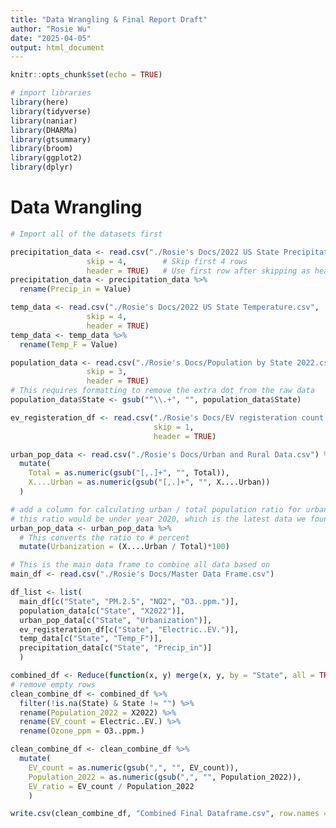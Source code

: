 ```yaml
---
title: "Data Wrangling & Final Report Draft"
author: "Rosie Wu"
date: "2025-04-05"
output: html_document
---
```


```r
knitr::opts_chunk$set(echo = TRUE)
```

```r
# import libraries
library(here)
library(tidyverse)
library(naniar)
library(DHARMa)
library(gtsummary)
library(broom)
library(ggplot2)
library(dplyr)
```


# Data Wrangling
```r
# Import all of the datasets first

precipitation_data <- read.csv("./Rosie's Docs/2022 US State Precipitation.csv", 
                 skip = 4,        # Skip first 4 rows
                 header = TRUE)   # Use first row after skipping as header
precipitation_data <- precipitation_data %>% 
  rename(Precip_in = Value)

temp_data <- read.csv("./Rosie's Docs/2022 US State Temperature.csv", 
                 skip = 4,        
                 header = TRUE)
temp_data <- temp_data %>% 
  rename(Temp_F = Value)

population_data <- read.csv("./Rosie's Docs/Population by State 2022.csv", 
                 skip = 3,      
                 header = TRUE)
# This requires formatting to remove the extra dot from the raw data
population_data$State <- gsub("^\\.+", "", population_data$State)

ev_registeration_df <- read.csv("./Rosie's Docs/EV registeration count by state 2022.csv",
                                skip = 1,
                                header = TRUE)

urban_pop_data <- read.csv("./Rosie's Docs/Urban and Rural Data.csv") %>%
  mutate(
    Total = as.numeric(gsub("[,.]+", "", Total)),
    X....Urban = as.numeric(gsub("[,.]+", "", X....Urban))
  )

# add a column for calculating urban / total population ratio for urbanization
# this ratio would be under year 2020, which is the latest data we found
urban_pop_data <- urban_pop_data %>%
  # This converts the ratio to # percent
  mutate(Urbanization = (X....Urban / Total)*100) 

# This is the main data frame to combine all data based on
main_df <- read.csv("./Rosie's Docs/Master Data Frame.csv")
```

```r

df_list <- list(
  main_df[c("State", "PM.2.5", "NO2", "O3..ppm.")],
  population_data[c("State", "X2022")],
  urban_pop_data[c("State", "Urbanization")],
  ev_registeration_df[c("State", "Electric..EV.")],
  temp_data[c("State", "Temp_F")],
  precipitation_data[c("State", "Precip_in")]
  )

combined_df <- Reduce(function(x, y) merge(x, y, by = "State", all = TRUE), df_list)
# remove empty rows
clean_combine_df <- combined_df %>% 
  filter(!is.na(State) & State != "") %>%
  rename(Population_2022 = X2022) %>%
  rename(EV_count = Electric..EV.) %>%
  rename(Ozone_ppm = O3..ppm.)
```


```r
clean_combine_df <- clean_combine_df %>%
  mutate(
    EV_count = as.numeric(gsub(",", "", EV_count)),
    Population_2022 = as.numeric(gsub(",", "", Population_2022)),
    EV_ratio = EV_count / Population_2022
    )
```

```r
write.csv(clean_combine_df, "Combined Final Dataframe.csv", row.names = FALSE)
```

